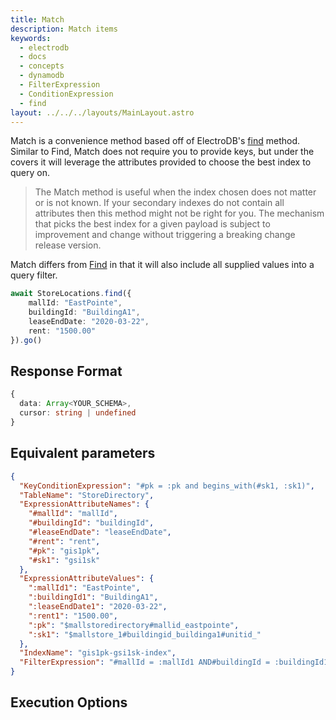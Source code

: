 ```yaml
---
title: Match
description: Match items
keywords:
  - electrodb
  - docs
  - concepts
  - dynamodb
  - FilterExpression
  - ConditionExpression
  - find
layout: ../../../layouts/MainLayout.astro
---
```


Match is a convenience method based off of ElectroDB's [find](/en/queries/find) method. Similar to Find, Match does not require you to provide keys, but under the covers it will leverage the attributes provided to choose the best index to query on.

> The Match method is useful when the index chosen does not matter or is not known. If your secondary indexes do not contain all attributes then this method might not be right for you. The mechanism that picks the best index for a given payload is subject to improvement and change without triggering a breaking change release version.

Match differs from [Find](/en/queries/find) in that it will also include all supplied values into a query filter.


<ExampleSetup />

```typescript
await StoreLocations.find({
    mallId: "EastPointe",
    buildingId: "BuildingA1",
    leaseEndDate: "2020-03-22",
    rent: "1500.00"
}).go()
```

## Response Format

```typescript
{
  data: Array<YOUR_SCHEMA>,
  cursor: string | undefined
}
```

## Equivalent parameters
```json
{
  "KeyConditionExpression": "#pk = :pk and begins_with(#sk1, :sk1)",
  "TableName": "StoreDirectory",
  "ExpressionAttributeNames": {
    "#mallId": "mallId",
    "#buildingId": "buildingId",
    "#leaseEndDate": "leaseEndDate",
    "#rent": "rent",
    "#pk": "gis1pk",
    "#sk1": "gsi1sk"
  },
  "ExpressionAttributeValues": {
    ":mallId1": "EastPointe",
    ":buildingId1": "BuildingA1",
    ":leaseEndDate1": "2020-03-22",
    ":rent1": "1500.00",
    ":pk": "$mallstoredirectory#mallid_eastpointe",
    ":sk1": "$mallstore_1#buildingid_buildinga1#unitid_"
  },
  "IndexName": "gis1pk-gsi1sk-index",
  "FilterExpression": "#mallId = :mallId1 AND#buildingId = :buildingId1 AND#leaseEndDate = :leaseEndDate1 AND#rent = :rent1"
}
```
## Execution Options


<PartialExample />
